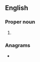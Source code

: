{{also|GK|Gk.}}
==English==

===Proper noun===
{{en-proper noun}}

# {{abbreviation of|[[Greek]] [[language|Language]]|lang=en}}

===Anagrams===
* {{l|en|KG}}